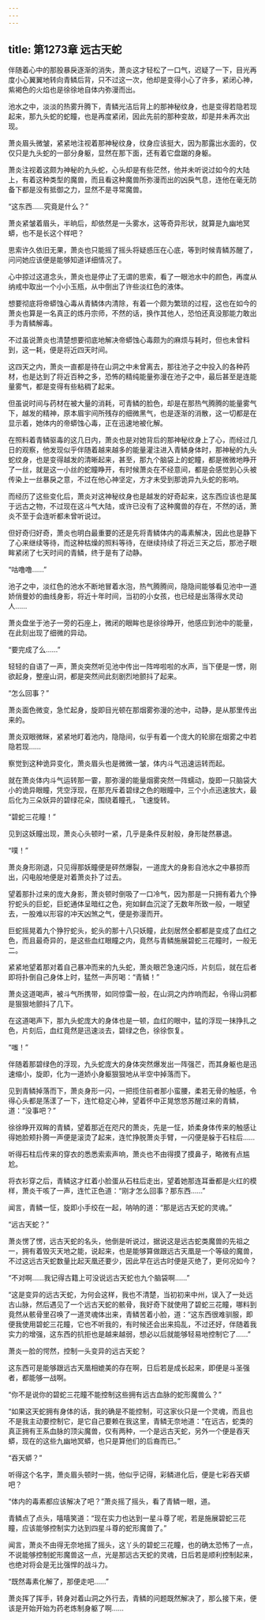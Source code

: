 ```yaml
---
---
---
```

title: 第1273章 远古天蛇
---



伴随着心中的那股暴戾逐渐的消失，萧炎这才轻松了一口气，迟疑了一下，目光再度小心翼翼地转向青鳞后背，只不过这一次，他却是变得小心了许多，紧闭心神，紫褐色的火焰也是徐徐地自体内弥漫而出。

池水之中，淡淡的热雾升腾下，青鳞光洁后背上的那神秘纹身，也是变得若隐若现起来，那九头蛇的蛇瞳，也是再度紧闭，因此先前的那种变故，却是并未再次出现。

萧炎眉头微皱，紧紧地注视着那神秘纹身，纹身应该挺大，因为那露出水面的，仅仅只是九头蛇的一部分身躯，显然在那下面，还有着它盘踞的身躯。

萧炎注视着这颇为神秘的九头蛇，心头却是有些茫然，他并未听说过如今的大陆上，有着这种类型的魔兽，而且看这种魔兽所弥漫而出的凶戾气息，连他在毫无防备下都是没有抵御之力，显然不是寻常魔兽。

“这东西……究竟是什么？”

萧炎紧皱着眉头，半晌后，却依然是一头雾水，这等奇异形状，就算是九幽地冥蟒，也不是长这个样吧？

思索许久依旧无果，萧炎也只能摇了摇头将疑惑压在心底，等到时候青鳞苏醒了，问问她应该便是能够知道详细情况了。

心中掠过这道念头，萧炎也是停止了无谓的思索，看了一眼池水中的颜色，再度从纳戒中取出一个小小玉瓶，从中倒出了许些淡红色的液体。

想要彻底将帝蟒蚀心毒从青鳞体内清除，有着一个颇为繁琐的过程，这也在如今的萧炎也算是一名真正的炼丹宗师，不然的话，换作其他人，恐怕还真没那能力敢出手为青鳞解毒。

不过虽说萧炎也清楚想要彻底地解决帝蟒蚀心毒颇为的麻烦与耗时，但也未曾料到，这一耗，便是将近四天时间。

这四天之内，萧炎一直都是待在山洞之中未曾离去，那往池子之中投入的各种药材，也是达到了将近百种之多，恐怖的精纯能量弥漫在池子之中，最后甚至是连能量雾气，都是变得有些粘稠了起来。

但虽说时间与药材在被大量的消耗，可青鳞的脸色，却是在那热气腾腾的能量雾气下，越发的精神，原本眉宇间所残存的细微黑气，也是逐渐的消散，这一切都是在显示着，她体内的帝蟒蚀心毒，正在迅速地被化解。

在照料着青鳞驱毒的这几日内，萧炎也是对她背后的那神秘纹身上了心，而经过几日的观察，他发现似乎伴随着越来越多的能量灌注进入青鳞身体时，那神秘的九头蛇纹身，也是变得越发的清晰起来，甚至，那九个脑袋上的蛇瞳，都是微微地睁开了一丝，就是这一小丝的蛇瞳睁开，有时候萧炎在不经意间，都是会感觉到心头被传染上一丝暴戾之意，不过在他心神坚定，方才未受到那诡异九头蛇的影响。

而经历了这些变化后，萧炎对这神秘纹身也是越发的好奇起来，这东西应该也是属于远古之物，不过现在这斗气大陆，或许已没有了这种魔兽的存在，不然的话，萧炎不至于会连听都未曾听说过。

但好奇归好奇，萧炎也明白最重要的还是先将青鳞体内的毒素解决，因此也是静下了心来继续等待，而这种枯燥的照料等待，在继续持续了将近三天之后，那池子眼眸紧闭了七天时间的青鳞，终于是有了动静。

“咕噜噜……”

池子之中，淡红色的池水不断地冒着水泡，热气腾腾间，隐隐间能够看见池中一道娇俏曼妙的曲线身影，将近十年时间，当初的小女孩，也已经是出落得水灵动人……

萧炎盘坐于池子一旁的石座上，微闭的眼眸也是徐徐睁开，他感应到池中的能量，在此刻出现了细微的异动。

“要完成了么……”

轻轻的自语了一声，萧炎突然听见池中传出一阵哗啦啦的水声，当下便是一愣，刚欲起身，整座山洞，都是突然间此刻剧烈地颤抖了起来。

“怎么回事？”

萧炎面色微变，急忙起身，旋即目光顿在那烟雾弥漫的池中，动静，是从那里传出来的。

萧炎双眼微眯，紧紧地盯着池内，隐隐间，似乎有着一个庞大的轮廓在烟雾之中若隐若现……

察觉到这种诡异变化，萧炎眉头也是微微一皱，体内斗气迅速运转而起。

就在萧炎体内斗气运转那一霎，那弥漫的能量烟雾突然一阵蠕动，旋即一只脑袋大小的诡异眼瞳，凭空浮现，在那充斥着碧绿之色的眼瞳中，三个小点迅速放大，最后化为三朵妖异的碧绿花朵，围绕着瞳孔，飞速旋转。

“碧蛇三花瞳！”

见到这妖瞳出现，萧炎心头顿时一紧，几乎是条件反射般，身形陡然暴退。

“噗！”

萧炎身形刚退，只见得那妖瞳便是砰然爆裂，一道庞大的身影自池水之中暴掠而出，闪电般地便是对着萧炎扑了过去。

望着那扑过来的庞大身影，萧炎顿时倒吸了一口冷气，因为那是一只拥有着九个狰狞蛇头的巨蛇，巨蛇通体呈暗红之色，宛如鲜血沉淀了无数年所致一般，一眼望去，一股难以形容的冲天凶煞之气，便是弥漫而开。

巨蛇摇晃着九个狰狞蛇头，蛇头的那十八只妖瞳，此刻居然全都都是变成了血红之色，而且最奇异的，是这些血红眼瞳之内，竟然与青鳞施展碧蛇三花瞳时，一般无二。

紧紧地望着那对着自己暴冲而来的九头蛇，萧炎眼芒急速闪烁，片刻后，就在后者即将扑倒自己身体上时，猛然一声厉喝：“青鳞！”

萧炎这道喝声，被斗气所携带，如同惊雷一般，在山洞之内炸响而起，令得山洞都是狠狠地颤抖了几下。

在这道喝声下，那九头蛇庞大的身体也是一顿，血红的眼中，猛的浮现一抹挣扎之色，片刻后，血红竟然是迅速淡去，碧绿之色，徐徐恢复。

“嗤！”

伴随着那碧绿色的浮现，九头蛇庞大的身体突然爆发出一阵强芒，而其身躯也是迅速缩小，旋即，化为一道娇小身躯狠狠地从半空中掉落而下。

见到青鳞掉落而下，萧炎身形一闪，一把揽住前者那小蛮腰，柔若无骨的触感，令得心头都是荡漾了一下，连忙稳定心神，望着怀中正晃悠悠苏醒过来的青鳞，道：“没事吧？”

徐徐睁开双眸的青鳞，望着那近在咫尺的萧炎，先是一怔，娇柔身体传来的触感让得她脸颊扑腾一声便是滚烫了起来，连忙挣脱萧炎手臂，一闪便是躲于石柱后……

听得石柱后传来的穿衣的悉悉索索声响，萧炎也不由得摸了摸鼻子，略微有点尴尬。

将衣衫穿之后，青鳞这才红着小脸蛋从石柱后走出，望着她那连耳垂都是火红的模样，萧炎干咳了一声，连忙正色道：“刚才怎么回事？那东西……”

闻言，青鳞一怔，旋即小手绞在一起，呐呐的道：“那是远古天蛇的灵魂。”

“远古天蛇？”

萧炎愣了愣，远古天蛇的名头，他倒是听说过，据说这是远古蛇类魔兽的先祖之一，拥有着毁灭天地之能，说起来，也是能够算做跟远古天凰是一个等级的魔兽，不过这远古天蛇数量比起天凰还要少，因此早在远古时便是灭绝了，更何况如今？

“不对啊……我记得古籍上可没说远古天蛇也九个脑袋啊……”

“这是变异的远古天蛇，为何会这样，我也不清楚，当初初来中州，误入了一处远古山脉，然后遇见了一个远古天蛇的骸骨，我好奇下就使用了碧蛇三花瞳，哪料到竟然从骸骨里召唤了一道灵魂体出来，青鳞苦着小脸，道：“这东西很难驯服，即便我使用碧蛇三花瞳，它也不听我的，有时候还会出来捣乱，不过还好，伴随着我实力的增强，这东西的抗拒也是越来越弱，想必以后就能够轻易地控制它了……”

萧炎一脸的愕然，控制一头变异的远古天蛇？

这东西可是能够跟远古天凰相媲美的存在啊，日后若是成长起来，即便是斗圣强者，都能够一战啊。

“你不是说你的碧蛇三花瞳不能控制这些拥有远古血脉的蛇形魔兽么？”

“如果这天蛇拥有身体的话，我的确是不能控制，可这家伙只是一个灵魂，而且也不是我主动要控制它，是它自己要赖在我这里，青鳞无奈地道：“在远古，蛇类的真正拥有王系血脉的顶尖魔兽，仅有两种，一个是远古天蛇，另外一个便是吞天蟒，现在的这些九幽地冥蟒，也只是算他们的后裔而已。”

“吞天蟒？”

听得这个名字，萧炎眉头顿时一挑，他似乎记得，彩鳞进化后，便是七彩吞天蟒吧？

“体内的毒素都应该解决了吧？”萧炎摇了摇头，看了青鳞一眼，道。

青鳞点了点头，嘻嘻笑道：“现在实力也达到一星斗尊了呢，若是施展碧蛇三花瞳，应该能够控制实力达到四星斗尊的蛇形魔兽了。”

闻言，萧炎不由得无奈地摇了摇头，这丫头的碧蛇三花瞳，也的确太恐怖了一点，不说能够控制蛇形魔兽这一点，光是那远古天蛇的灵魂，日后若是顺利控制起来，也绝对将会是无比强悍的战斗力。

“既然毒素化解了，那便走吧……”

萧炎挥了挥手，转身对着山洞之外行去，青鳞的问题既然解决了，那么接下来，便该是开始开始为药老炼制身躯了啊……